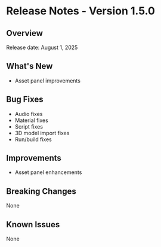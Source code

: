# Release Notes - Version 1.5.0

## Overview
Release date: August 1, 2025

## What's New
- Asset panel improvements

## Bug Fixes
- Audio fixes
- Material fixes
- Script fixes
- 3D model import fixes
- Run/build fixes

## Improvements
- Asset panel enhancements

## Breaking Changes
None

## Known Issues
None
